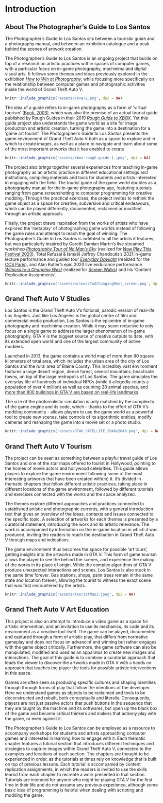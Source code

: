 # Introduction

## About The Photographer's Guide to Los Santos {-}
The Photographer's Guide to Los Santos sits between a touristic guide and a photography manual, and between an exhibition catalogue and a peak behind the scenes of artwork creation.

The Photographer's Guide to Los Santos is an ongoing project that builds on top of a research on artistic practices within spaces of computer games, with a particular focus on in-game photography, machinima and digital visual arts. It follows some themes and ideas previously explored in the exhibition [_How to Win at Photography_](https://www.howtowinat.photography/), while focusing more specifically on the relationship between computer games and photographic activities inside the world of Grand Theft Auto V.

```r
knitr::include_graphics('assets/cover2.png', dpi = NA)
```

The idea of a guide refers to in-game photography as a form of 'virtual tourism' ([Book, 2003](https://papers.ssrn.com/sol3/papers.cfm?abstract_id=538182)), which was also the premise of an actual tourist guide published by Rough Guides in their 2019 [_Rough Guide to XBOX_](https://www.roughguides.com/articles/introduction-to-the-rough-guide-to-xbox/). Yet this guide project also understands the game world as a site for image production and artistic creation, turning the game into a destination for a 'game art tourist'. The Photographer's Guide to Los Santos presents the game environment of Grand Theft Auto V both as a space to explore and in which to create images, as well as a place to navigate and learn about some of the most important artworks that it has enabled to create. 

```r
knitr::include_graphics('assets/xbox-rough-guide-1.jpeg', dpi = NA)
```

The project also brings together several experiences from teaching in-game photography as an artistic practice in different educational settings and institutions, compiling materials and tools for students and artists interested in engaging with the field. The tourist guide of the game world doubles as a photography manual for the in-game photography age, featuring tutorials ranging from game screenshotting to computer programming for creative modding. Through the practical exercises, the project invites to rethink the game object as a space for creative, subversive and critical endeavours, which can be played differently, documented, reclaimed or modified through an artistic approach. 

Finally, the project draws inspiration from the works of artists who have explored the 'metaplay' of photographing game worlds instead of following the game rules and attempt to reach the goal of winning. The Photographer's Guide to Los Santos is indebted to all the artists it features, but was particularly inspired by Gareth Damian Martin's live streamed workshop [_Photography Tour of No Man’s Sky_](https://www.twitch.tv/videos/591840067) (realized for [Now Play This Festival 2020](https://www.somersethouse.org.uk/whats-on/now-play-this-2020)), Total Refusal & Ismaël Joffroy Chandoutis's 2021 in-game lecture performance and guided tour [_Everyday Daylight_](https://vimeo.com/506064357) (realized for the [CCS Paris](https://ccsparis.com/en/events/total-refusal-digital-disarmament-movement-a-la-gaite-lyrique/)), and Alan Butler's epic 2020 live endurance performance [_Witness to a Changing West_](https://www.youtube.com/watch?v=R4Q2G6tOQ_Q) (realized for [Screen Walks](https://screenwalks.com/)) and his 'Content Replication Assignments'. 

```r
knitr::include_graphics('assets/witnessToAChangingWest_screen.png', dpi = NA)
```


## Grand Theft Auto V Studies {-}
Los Santos is the Grand Theft Auto V's fictional, parodic version of real-life Los Angeles. Just like Los Angeles is the global centre of film and commercial media production, Los Santos is the epicentre of in-game photography and machinima creation. While it may seem reductive to only focus on a single game to address the larger phenomenon of in-game photography, GTA V is the biggest source of creative outputs to date, with its extended open world and one of the largest community of active modders. 

Launched in 2013, the game contains a world map of more than 80 square kilometers of total area, which includes the urban area of the city of Los Santos and the rural area of Blaine County. This incredibly vast environment features a large desert region, dense forest, several mountains, beachside towns, on top of the large metropolis of Los Santos. The game simulates the everyday life of hundreds of individual NPCs (while it allegedly counts a population of over 4 million) as well as counting 28 animal species, and [more than 800 buildings in GTA V are based on real-life landmarks](https://grandtheftdata.com/landmarks/#0,0,2,satellite). 

The size of the photorealistic simulation is only matched by the complexity of the game engine and its code, which - thanks to the effort of GTA V's modding community - allows players to use the game world as a powerful tool to create new scenes, take controls of its algorithmic entities, modify cameras and reshaping the game into a movie set or a photo studio.

```r
knitr::include_graphics('assets/GTAV_SATELLITE_2048x2048.png', dpi = NA)
```


## Grand Theft Auto V Tourism {-}
The project can be seen as something between a playful travel guide of Los Santos and one of the star maps offered to tourist in Hollywood, pointing to the homes of movie actors and hollywood celebrities. This guide allows players to explore the game environment following some of the most interesting artworks that have been created with(in) it. It's divided in thematic chapters that follow different artistic practices, taking place in different locations of the game environment, followed by different tutorials and exercises connected with the works and the space analyzed. 

The themes explore different approaches and practices connected to established artistic and photographic currents, with a general introduction text that gives an overview of the ideas, contexts and issues connected to the specific topic. A selection of artworks for each themes is presented by a curatorial statement, introducing the work and its artistic relevance. The work is accompanied by information on the in-game location in which it was produced, inviting the readers to reach the destination in Grand Theft Auto V through maps and indications. 

The game environment thus becomes the space for possible 'art tours', getting insights into the artworks made in GTA V. This form of game tourism allows the player to see the behind the scenes, and experience the making of the works in its place of origin. While the complex algorithms of GTA V produce unexpected interactions and scenes, Los Santos is also stuck in the same time forever. Gas stations, shops, palm trees remain in the same state and location forever, allowing the tourist to witness the exact scene that was first encountered by the artists.

```r
knitr::include_graphics('assets/touristMap2.jpeg', dpi = NA)
```


## Grand Theft Auto V Art Education {-}
This project is also an attempt to introduce a video game as a space for artistic intervention, and an invitation to use its mechanics, its code and its environment as a creative tool itself. The game can be played, documented and captured through a form of artistic play, that differs from normative gameplay and does not focus on advancinf and winning but rather engages with the game object critically. Furthermore, the game software can also be manipulated, modified and used as an apparatus to create new images and interactions. The goal of this guide is to combine a curatorial approach that leads the viewer to discover the artworks made in GTA V with a hands on approach that teaches the player the tools for possible artistic interventions in this space.

Games are often seen as producing specific cultures and shaping identities through through forms of play that follow the intentions of the developer. Here we understand games as objects to be reclaimed and tools to be deconstructed and rebuilt, both conceptually and literally. Consequently, players are not just passive actors that push buttons in the sequence that they are taught by the machine and its softwares, but open up the black box of the game and become critical thinkers and makers that actively play with the game, or even against it.

The Photographer's Guide to Los Santos can be employed as a resource to accompany workshops for students and artists approaching computer games and interested in learning how to engage with it. Each thematic chapter features a tutorial section that introduces different techniques and strategies to capture images within Grand Theft Auto V, connected to the examples and locations of each section. The chapters are thought to be experienced in order, as the tutorials at times rely on knowledge that is built on top of previous lessons. Each tutorial is accompanied by content replication assignments, in which the readers is invited to use the skills learnd from each chapter to recreate a work presented in that section. Tutorials are intended for anyone who might be playing GTA V for the first time in their life and do not assume any previous experience, although some basic idea of programming is helpful when dealing with scripting and modding the game.